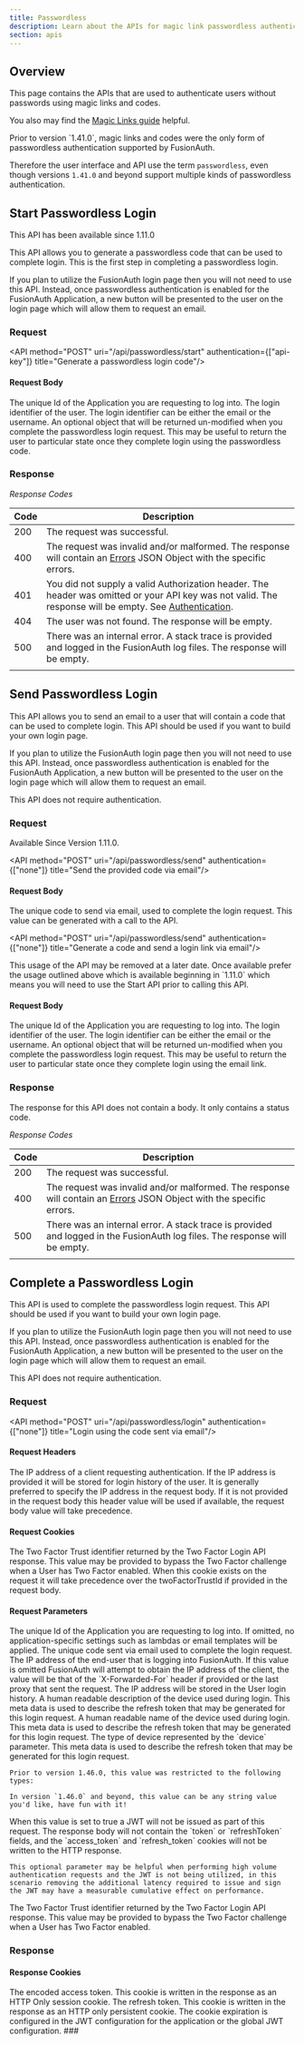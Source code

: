 ```yaml
---
title: Passwordless
description: Learn about the APIs for magic link passwordless authentication.
section: apis
---
```


## Overview

This page contains the APIs that are used to authenticate users without passwords using magic links and codes.

You also may find the [Magic Links guide](/docs/lifecycle/authenticate-users/passwordless/magic-links) helpful.

<Aside type="note" title="Please note">
Prior to version `1.41.0`, magic links and codes were the only form of passwordless authentication supported by FusionAuth.

Therefore the user interface and API use the term `passwordless`, even though versions `1.41.0` and beyond support multiple kinds of passwordless authentication.
</Aside>

## Start Passwordless Login

<Aside type="version">
This API has been available since 1.11.0
</Aside>

This API allows you to generate a passwordless code that can be used to complete login. This is the first step in completing a passwordless login.

If you plan to utilize the FusionAuth login page then you will not need to use this API. Instead, once passwordless authentication is enabled for the FusionAuth Application, a new button will be presented to the user on the login page which will allow them to request an email.

### Request

<API method="POST" uri="/api/passwordless/start" authentication={["api-key"]} title="Generate a passwordless login code"/>

<XFusionauthTenantIdHeaderScopedOperation />

#### Request Body

<APIBlock>
  <APIField name="applicationId" type="String" required>
    The unique Id of the Application you are requesting to log into.
  </APIField>
  <APIField name="loginId" type="String" required>
    The login identifier of the user. The login identifier can be either the <InlineField>email</InlineField> or the <InlineField>username</InlineField>.
  </APIField>
  <APIField name="state" type="Object" optional>
    An optional object that will be returned un-modified when you complete the passwordless login request. This may be useful to return the user to particular state once they complete login using the passwordless code.
  </APIField>
</APIBlock>

<JSON title="Example Request JSON" src="passwordless/start-request.json" />

### Response

_Response Codes_

| Code | Description                                                                                                                                                                         |
|------|-------------------------------------------------------------------------------------------------------------------------------------------------------------------------------------|
| 200  | The request was successful.                                                                                                                                                         |
| 400  | The request was invalid and/or malformed. The response will contain an [Errors](/docs/apis/errors) JSON Object with the specific errors.                                            |
| 401  | You did not supply a valid Authorization header. The header was omitted or your API key was not valid. The response will be empty. See [Authentication](/docs/apis/authentication). |
| 404  | The user was not found. The response will be empty.                                                                                                                                 |
| 500  | There was an internal error. A stack trace is provided and logged in the FusionAuth log files. The response will be empty.                                                          |
|      |                                                                                                                                                                                     |

<PasswordlessStartResponseBody />

## Send Passwordless Login

This API allows you to send an email to a user that will contain a code that can be used to complete login. This API should be used if you want to build your own login page.

If you plan to utilize the FusionAuth login page then you will not need to use this API. Instead, once passwordless authentication is enabled for the FusionAuth Application, a new button will be presented to the user on the login page which will allow them to request an email.

This API does not require authentication.

### Request

<Aside type="version">
Available Since Version 1.11.0.
</Aside>

<API method="POST" uri="/api/passwordless/send" authentication={["none"]} title="Send the provided code via email"/>

<XFusionauthTenantIdHeaderScopedOperation />

#### Request Body

<APIBlock>
  <APIField name="code" type="String" required since="1.11.0">
    The unique code to send via email, used to complete the login request.  This value can be generated with a call to the <ScrollRef target="Start Passwordless Login" /> API.
  </APIField>
</APIBlock>

<JSON title="Example Request JSON" src="passwordless/send-request-code.json" />

<API method="POST" uri="/api/passwordless/send" authentication={["none"]} title="Generate a code and send a login link via email"/>

<Aside type="caution" title="Deprecated usage">
  This usage of the API may be removed at a later date. Once available prefer the usage outlined above which is available beginning in `1.11.0` which means you will need to use the Start API prior to calling this API.
</Aside>

<XFusionauthTenantIdHeaderScopedOperation />

#### Request Body

<APIBlock>
  <APIField name="applicationId" type="String" required>
    The unique Id of the Application you are requesting to log into.
  </APIField>
  <APIField name="loginId" type="String" required>
    The login identifier of the user. The login identifier can be either the <InlineField>email</InlineField> or the <InlineField>username</InlineField>.
  </APIField>
  <APIField name="state" type="Object" optional>
    An optional object that will be returned un-modified when you complete the passwordless login request. This may be useful to return the user to particular state once they complete login using the email link.
  </APIField>
</APIBlock>

<JSON title="Example Request JSON" src="passwordless/send-request-legacy.json" />

### Response

The response for this API does not contain a body. It only contains a status code.

_Response Codes_

| Code | Description                                                                                                                              |
|------|------------------------------------------------------------------------------------------------------------------------------------------|
| 200  | The request was successful.                                                                                                              |
| 400  | The request was invalid and/or malformed. The response will contain an [Errors](/docs/apis/errors) JSON Object with the specific errors. |
| 500  | There was an internal error. A stack trace is provided and logged in the FusionAuth log files. The response will be empty.               |
|      |                                                                                                                                          |


## Complete a Passwordless Login

This API is used to complete the passwordless login request. This API should be used if you want to build your own login page.

If you plan to utilize the FusionAuth login page then you will not need to use this API. Instead, once passwordless authentication is enabled for the FusionAuth Application, a new button will be presented to the user on the login page which will allow them to request an email.

This API does not require authentication.

### Request

<API method="POST" uri="/api/passwordless/login" authentication={["none"]} title="Login using the code sent via email"/>

#### Request Headers

<APIBlock>
  <APIField type="String" optional>
    The IP address of a client requesting authentication. If the IP address is provided it will be stored for login history of the user. It is
    generally preferred to specify the IP address in the request body. If it is not provided in the request body this header value will be used
    if available, the request body value will take precedence.
<XFusionauthTenantIdHeaderScopedOperationRowOnly />
  </APIField>
</APIBlock>

#### Request Cookies

<APIBlock>
  <APIField name="fusionauth.trust" type="String" optional>
    The Two Factor Trust identifier returned by the Two Factor Login API response. This value may be provided to bypass the Two Factor challenge when a User has Two Factor enabled. When this cookie exists on the request it will take precedence over the <InlineField>twoFactorTrustId</InlineField> if provided in the request body.
  </APIField>
</APIBlock>

#### Request Parameters

<APIBlock>
  <APIField name="applicationId" type="String" optional>
    The unique Id of the Application you are requesting to log into.  If omitted, no application-specific settings such as lambdas or email templates will be applied.
  </APIField>
  <APIField name="code" type="String" required>
    The unique code sent via email used to complete the login request.
  </APIField>
  <APIField name="ipAddress" type="String" optional>
    The IP address of the end-user that is logging into FusionAuth. If this value is omitted FusionAuth will attempt to obtain the IP address of
    the client, the value will be that of the `X-Forwarded-For` header if provided or the last proxy that sent the request. The IP address will
    be stored in the User login history.
  </APIField>
  <APIField name="metaData.device.description" type="String" optional>
    A human readable description of the device used during login. This meta data is used to describe the refresh token that may be generated for this login request.
  </APIField>
  <APIField name="metaData.device.name" type="String" optional>
    A human readable name of the device used during login.  This meta data is used to describe the refresh token that may be generated for this login request.
  </APIField>
  <APIField name="metaData.device.type" type="String" optional>
    The type of device represented by the `device` parameter. This meta data is used to describe the refresh token that may be generated for this login request.

    Prior to version 1.46.0, this value was restricted to the following types:

<DeviceTypeList />

    In version `1.46.0` and beyond, this value can be any string value you'd like, have fun with it!
  </APIField>
  <APIField name="noJWT" type="Boolean" optional defaults="false">
    When this value is set to true a JWT will not be issued as part of this request. The response body will not contain the `token` or `refreshToken` fields, and the `access_token` and `refresh_token` cookies will not be written to the HTTP response.

    This optional parameter may be helpful when performing high volume authentication requests and the JWT is not being utilized, in this scenario removing the additional latency required to issue and sign the JWT may have a measurable cumulative effect on performance.
  </APIField>
  <APIField name="twoFactorTrustId" type="String" optional>
    The Two Factor Trust identifier returned by the Two Factor Login API response. This value may be provided to bypass the Two Factor challenge when a User has Two Factor enabled.
  </APIField>
</APIBlock>

<JSON title="Example Request JSON" src="passwordless/login-request.json" />

<a id="response-3"></a>
### Response

<LoginResponseCodes />

<UserResponseBody passwordless_login_response />

#### Response Cookies

<APIBlock>
  <APIField name="access_token" type="String">
    The encoded access token. This cookie is written in the response as an HTTP Only session cookie.
  </APIField>
  <APIField name="refresh_token" type="String">
    The refresh token. This cookie is written in the response as an HTTP only persistent cookie. The cookie expiration is configured in the JWT
    configuration for the application or the global JWT configuration.
    ###
  </APIField>
</APIBlock>
